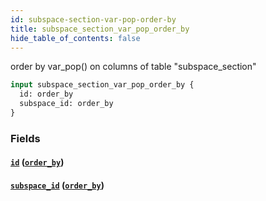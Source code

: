 ```yaml
---
id: subspace-section-var-pop-order-by
title: subspace_section_var_pop_order_by
hide_table_of_contents: false
---
```



order by var_pop() on columns of table "subspace_section"

```graphql
input subspace_section_var_pop_order_by {
  id: order_by
  subspace_id: order_by
}
```


### Fields

#### [`id`](#) ([`order_by`](../enums/order-by))




#### [`subspace_id`](#) ([`order_by`](../enums/order-by))






